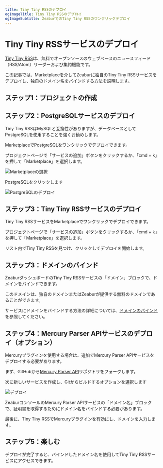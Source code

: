 ```yaml
---
title: Tiny Tiny RSSのデプロイ
ogImageTitle: Tiny Tiny RSSのデプロイ
ogImageSubtitle: ZeaburでのTiny Tiny RSSのワンクリックデプロイ
---
```


# Tiny Tiny RSSサービスのデプロイ

[Tiny Tiny RSS](https://tt-rss.org/)は、無料でオープンソースのウェブベースのニュースフィード（RSS/Atom）リーダーおよび集約機能です。

この記事では、Marketplaceを介してZeaburに独自のTiny Tiny RSSサービスをデプロイし、独自のドメイン名をバインドする方法を説明します。

## ステップ1：プロジェクトの作成

<CreateProject />

## ステップ2：PostgreSQLサービスのデプロイ

Tiny Tiny RSSはMySQLと互換性がありますが、データベースとしてPostgreSQLを使用することを強くお勧めします。

MarketplaceでPostgreSQLをワンクリックでデプロイできます。

プロジェクトページで「サービスの追加」ボタンをクリックするか、「cmd + k」を押して「Marketplace」を選択します。

![Marketplaceの選択](/deploy/common/select-service.en-US.png)

PostgreSQLをクリックします

![PostgreSQLのデプロイ](/marketplace/postgresql/deploy.png)

## ステップ3：Tiny Tiny RSSサービスのデプロイ

Tiny Tiny RSSサービスをMarketplaceでワンクリックでデプロイできます。

プロジェクトページで「サービスの追加」ボタンをクリックするか、「cmd + k」を押して「Marketplace」を選択します。

リスト内でTiny Tiny RSSを見つけ、クリックしてデプロイを開始します。

## ステップ3：ドメインのバインド

ZeaburダッシュボードのTiny Tiny RSSサービスの「ドメイン」ブロックで、ドメインをバインドできます。

このドメインは、独自のドメインまたはZeaburが提供する無料のドメインであることができます。

サービスにドメインをバインドする方法の詳細については、[ドメインのバインド](/deploy/domain-binding)を参照してください。

## ステップ4：Mercury Parser APIサービスのデプロイ（オプション）

Mercuryプラグインを使用する場合は、追加でMercury Parser APIサービスをデプロイする必要があります。

まず、GitHubから[Mercury Parser API](https://github.com/HenryQW/mercury-parser-api)リポジトリをフォークします。

次に新しいサービスを作成し、Gitからビルドするオプションを選択します

![デプロイ](/deploy/common/select-service.en-US.png)

ZeaburコンソールのMercury Parser APIサービスの「ドメイン名」ブロックで、証明書を取得するためにドメイン名をバインドする必要があります。

最後に、Tiny Tiny RSSでMercuryプラグインを有効にし、ドメインを入力します。

## ステップ5：楽しむ

デプロイが完了すると、バインドしたドメイン名を使用してTiny Tiny RSSサービスにアクセスできます。
